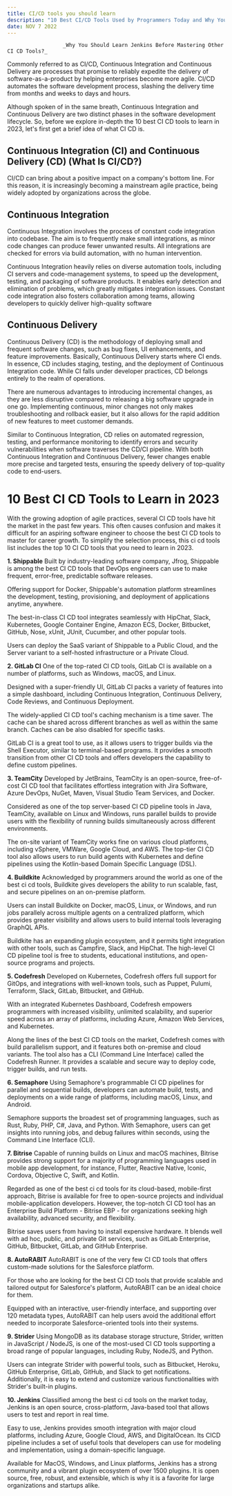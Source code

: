 ```yaml
---
title: CI/CD tools you should learn
description: "10 Best CI/CD Tools Used by Programmers Today and Why You Should Learn Them."
date: NOV 7 2022 
---
```

                      _Why You Should Learn Jenkins Before Mastering Other CI CD Tools?_


Commonly referred to as CI/CD, Continuous Integration and Continuous Delivery are processes that promise to reliably expedite the delivery of software-as-a-product by helping enterprises become more agile. CI/CD automates the software development process, slashing the delivery time from months and weeks to days and hours.

Although spoken of in the same breath, Continuous Integration and Continuous Delivery are two distinct phases in the software development lifecycle. So, before we explore in-depth the 10 best CI CD tools to learn in 2023, let's first get a brief idea of what CI CD is.

## Continuous Integration (CI) and Continuous Delivery (CD) (What Is CI/CD?)

CI/CD can bring about a positive impact on a company's bottom line. For this reason, it is increasingly becoming a mainstream agile practice, being widely adopted by organizations across the globe.

## Continuous Integration

Continuous Integration involves the process of constant code integration into codebase. The aim is to frequently make small integrations, as minor code changes can produce fewer unwanted results. All integrations are checked for errors via build automation, with no human intervention.

Continuous Integration heavily relies on diverse automation tools, including CI servers and code-management systems, to speed up the development, testing, and packaging of software products. It enables early detection and elimination of problems, which greatly mitigates integration issues. Constant code integration also fosters collaboration among teams, allowing developers to quickly deliver high-quality software


## Continuous Delivery
Continuous Delivery (CD) is the methodology of deploying small and frequent software changes, such as bug fixes, UI enhancements, and feature improvements. Basically, Continuous Delivery starts where CI ends. In essence, CD includes staging, testing, and the deployment of Continuous Integration code. While CI falls under developer practices, CD belongs entirely to the realm of operations.

There are numerous advantages to introducing incremental changes, as they are less disruptive compared to releasing a big software upgrade in one go. Implementing continuous, minor changes not only makes troubleshooting and rollback easier, but it also allows for the rapid addition of new features to meet customer demands.

Similar to Continuous Integration, CD relies on automated regression, testing, and performance monitoring to identify errors and security vulnerabilities when software traverses the CD/CI pipeline. With both Continuous Integration and Continuous Delivery, fewer changes enable more precise and targeted tests, ensuring the speedy delivery of top-quality code to end-users.


# 10 Best CI CD Tools to Learn in 2023

With the growing adoption of agile practices, several CI CD tools have hit the market in the past few years. This often causes confusion and makes it difficult for an aspiring software engineer to choose the best CI CD tools to master for career growth. To simplify the selection process, this ci cd tools list includes the top 10 CI CD tools that you need to learn in 2023.

**1. Shippable**
Built by industry-leading software company, Jfrog, Shippable is among the best CI CD tools that DevOps engineers can use to make frequent, error-free, predictable software releases.

Offering support for Docker, Shippable's automation platform streamlines the development, testing, provisioning, and deployment of applications anytime, anywhere.

The best-in-class CI CD tool integrates seamlessly with HipChat, Slack, Kubernetes, Google Container Engine, Amazon ECS, Docker, Bitbucket, GitHub, Nose, xUnit, JUnit, Cucumber, and other popular tools.

Users can deploy the SaaS variant of Shippable to a Public Cloud, and the Server variant to a self-hosted infrastructure or a Private Cloud.

**2. GitLab CI**
One of the top-rated CI CD tools, GitLab CI is available on a number of platforms, such as Windows, macOS, and Linux.

Designed with a super-friendly UI, GitLab CI packs a variety of features into a simple dashboard, including Continuous Integration, Continuous Delivery, Code Reviews, and Continuous Deployment.

The widely-applied CI CD tool's caching mechanism is a time saver. The cache can be shared across different branches as well as within the same branch. Caches can be also disabled for specific tasks.

GitLab CI is a great tool to use, as it allows users to trigger builds via the Shell Executor, similar to terminal-based programs. It provides a smooth transition from other CI CD tools and offers developers the capability to define custom pipelines.

**3. TeamCity**
Developed by JetBrains, TeamCity is an open-source, free-of-cost CI CD tool that facilitates effortless integration with Jira Software, Azure DevOps, NuGet, Maven, Visual Studio Team Services, and Docker.

Considered as one of the top server-based CI CD pipeline tools in Java, TeamCity, available on Linux and Windows, runs parallel builds to provide users with the flexibility of running builds simultaneously across different environments.

The on-site variant of TeamCity works fine on various cloud platforms, including vSphere, VMWare, Google Cloud, and AWS. The top-tier CI CD tool also allows users to run build agents with Kubernetes and define pipelines using the Kotlin-based Domain Specific Language (DSL).

**4. Buildkite**
Acknowledged by programmers around the world as one of the best ci cd tools, Buildkite gives developers the ability to run scalable, fast, and secure pipelines on an on-premise platform.

Users can install Buildkite on Docker, macOS, Linux, or Windows, and run jobs parallely across multiple agents on a centralized platform, which provides greater visibility and allows users to build internal tools leveraging GraphQL APIs.

Buildkite has an expanding plugin ecosystem, and it permits tight integration with other tools, such as Campfire, Slack, and HipChat. The high-level CI CD pipeline tool is free to students, educational institutions, and open-source programs and projects.

**5. Codefresh**
Developed on Kubernetes, Codefresh offers full support for GitOps, and integrations with well-known tools, such as Puppet, Pulumi, Terraform, Slack, GitLab, Bitbucket, and GitHub.

With an integrated Kubernetes Dashboard, Codefresh empowers programmers with increased visibility, unlimited scalability, and superior speed across an array of platforms, including Azure, Amazon Web Services, and Kubernetes.

Along the lines of the best CI CD tools on the market, Codefresh comes with build parallelism support, and it features both on-premise and cloud variants. The tool also has a CLI (Command Line Interface) called the Codefresh Runner. It provides a scalable and secure way to deploy code, trigger builds, and run tests.

**6. Semaphore**
Using Semaphore's programmable CI CD pipelines for parallel and sequential builds, developers can automate build, tests, and deployments on a wide range of platforms, including macOS, Linux, and Android.

Semaphore supports the broadest set of programming languages, such as Rust, Ruby, PHP, C#, Java, and Python. With Semaphore, users can get insights into running jobs, and debug failures within seconds, using the Command Line Interface (CLI).

**7. Bitrise**
Capable of running builds on Linux and macOS machines, Bitrise provides strong support for a majority of programming languages used in mobile app development, for instance, Flutter, Reactive Native, Iconic, Cordova, Objective C, Swift, and Kotlin.

Regarded as one of the best ci cd tools for its cloud-based, mobile-first approach, Bitrise is available for free to open-source projects and individual mobile-application developers. However, the top-notch CI CD tool has an Enterprise Build Platform - Bitrise EBP - for organizations seeking high availability, advanced security, and flexibility.

Bitrise saves users from having to install expensive hardware. It blends well with ad hoc, public, and private Git services, such as GitLab Enterprise, GitHub, Bitbucket, GitLab, and GitHub Enterprise. 

**8. AutoRABIT**
AutoRABIT is one of the very few CI CD tools that offers custom-made solutions for the Salesforce platform.

For those who are looking for the best CI CD tools that provide scalable and tailored output for Salesforce's platform, AutoRABIT can be an ideal choice for them.

Equipped with an interactive, user-friendly interface, and supporting over 120 metadata types, AutoRABIT can help users avoid the additional effort needed to incorporate Salesforce-oriented tools into their systems.

**9. Strider**
Using MongoDB as its database storage structure, Strider, written in JavaScript / NodeJS, is one of the most-used CI CD tools supporting a broad range of popular languages, including Ruby, NodeJS, and Python.

Users can integrate Strider with powerful tools, such as Bitbucket, Heroku, GitHub Enterprise, GitLab, GitHub, and Slack to get notifications. Additionally, it is easy to extend and customize various functionalities with Strider's built-in plugins.

**10. Jenkins**
Classified among the best ci cd tools on the market today, Jenkins is an open source, cross-platform, Java-based tool that allows users to test and report in real time.

Easy to use, Jenkins provides smooth integration with major cloud platforms, including Azure, Google Cloud, AWS, and DigitalOcean. Its CICD pipeline includes a set of useful tools that developers can use for modeling and implementation, using a domain-specific language.

Available for MacOS, Windows, and Linux platforms, Jenkins has a strong community and a vibrant plugin ecosystem of over 1500 plugins. It is open source, free, robust, and extensible, which is why it is a favorite for large organizations and startups alike.
